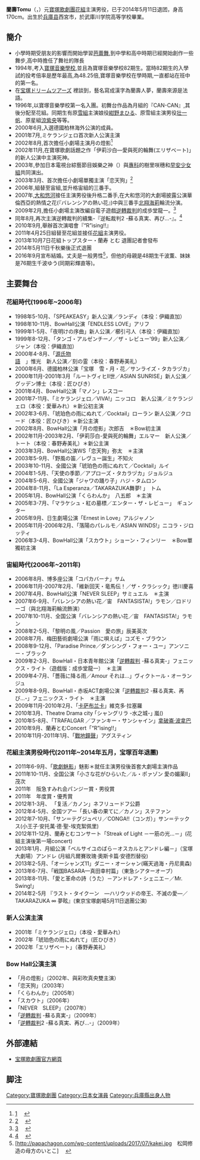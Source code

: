 {{多個問題|
{{roughtranslation|time=2021-06-01}}
{{blpsources|time=2021-06-01}}
}}
{{藝人
|type=女演员
| 姓名                    = 蘭寿 とむ (らんじゅ とむ）
| 出生日期                = 8月12日
| 暱稱                    = とむ、まゆ
| 職業                    = [[演員|演員]]
| 出生地點                = {{JPN}}
| 教育程度                = [[寶塚音樂學校|寶塚音樂學校]]
| yearsactive             = 1996-
}}
{{japanese|japanese=蘭寿 とむ  |kana=らんじゅ とむ|romaji=Ranju Tomu}}

'''蘭壽Tomu'''（{{lang|ja|蘭寿とむ}}，{{bd||8月12日|||Ranju Tomu}}）元[[寶塚歌劇團|寶塚歌劇團]][[花組|花組]]主演男役，已于2014年5月11日退团，身高170cm。出生於[[兵庫县|兵庫县]]西宮市，於武庫川学院高等学校畢業。

== 簡介 ==
*小學時期受朋友的影響而開始學習[[芭蕾舞|芭蕾舞]],到中學和高中時期已經開始創作一些舞步,高中時擔任了舞社的隊長
*1994年,考入[[寶塚音樂學校|寶塚音樂學校]],並且為寶塚音樂學校82期生。當時82期生的入學試的投考倍率是歷年最高,為48.25倍,寶塚音樂學校在學時期,一直都站在班中的第一名。
*在[http://www2.myjcom.jp/special/jtele/tv/ent/1612/1612_ent02.shtml 宝塚ドリームツアーズ] {{Wayback|url=http://www2.myjcom.jp/special/jtele/tv/ent/1612/1612_ent02.shtml |date=20170403014212 }}裡談到，藝名寫成漢字為蘭壽人夢，蘭壽來源是法語。
*1996年,以寶塚音樂學校第一名入團。初舞台作品為月組的『CAN-CAN』,其後分配至花組。同期生有原[[雪組|雪組]]主演娘役[[紺野まひる|紺野まひる]]、原雪組主演男役[[壮一帆|壮一帆]]、原星組[[涼紫央|涼紫央]]等等。
*2000年6月,入選德國柏林海外公演的成員。
*2001年7月,ミケランジェロ首次新人公演主演
*2002年8月,首次擔任小劇場主演月の燈影<ref>[http://kageki.hankyu.co.jp/revue/backnumber/0208hana/index.html] {{Wayback|url=http://kageki.hankyu.co.jp/revue/backnumber/0208hana/index.html |date=20120123102857 }}　</ref>
*2002年11月,在寶塚歌劇話題之作「伊莉沙白—愛與死的輪舞(エリザベート)」的新人公演中主演死神。
*2003年,參加日本電視台綜藝節目娛樂之神（{{link-ja|エンタの神様}}）與[[專科|專科]]的樹里咲穗和[[早安少女組|早安少女組]]共同演出。
*2003年3月、首次擔任小劇場單獨主演「恋天狗」<ref>[http://kageki.hankyu.co.jp/revue/backnumber/2003lineup/index.html] {{Wayback|url=http://kageki.hankyu.co.jp/revue/backnumber/2003lineup/index.html |date=20131021172449 }}　</ref>
*2006年,組替至宙組,並升格宙組的三番手。
*2007年,[[大和悠河|大和悠河]]接任主演男役後升格二番手,在大和悠河的大劇場披露公演華倫西亞的熱情之花(『バレンシアの熱い花』)中與三番手[[北翔海莉|北翔海莉]]輪流分演。
*2009年2月,擔任小劇場主演改編自電子遊戲[[逆轉裁判|逆轉裁判]]的成歩堂龍一。<ref>[http://kageki.hankyu.co.jp/revue/backnumber/09/cosmos_bow_gyakuten/index.html] {{Wayback|url=http://kageki.hankyu.co.jp/revue/backnumber/09/cosmos_bow_gyakuten/index.html |date=20130928101051 }}　</ref>
*同年8月,再次主演逆轉裁判的續集-『逆転裁判2 -蘇る真実、再び…-』。<ref>[http://kageki.hankyu.co.jp/revue/backnumber/09/cosmos_act_gyakuten2/index.html] {{Wayback|url=http://kageki.hankyu.co.jp/revue/backnumber/09/cosmos_act_gyakuten2/index.html |date=20130928101202 }}　</ref>
*2010年9月,舉辦首次演唱會『“R”ising!!』
*2011年4月25日組替至花組並接任[[花組|花組]]主演男役。
*2013年10月7日花組トップスター・蘭寿 とむ 退團記者會發布
*2014年5月11日千秋樂後正式退團
*2016年9月宣布結婚。丈夫是一般男性<ref>[http://papachagon.com/wp-content/uploads/2017/07/kakei.jpg　松岡修造の母方のいとこ] {{Wayback|url=http://papachagon.com/wp-content/uploads/2017/07/kakei.jpg |date=20180401213056 }}　</ref>，但他的母親是48期生千波薫、妹妹是76期生千波ゆう(同期彩輝直等)。

==主要舞台==
===花組時代(1996年~2006年)===
*1998年5-10月、「SPEAKEASY」新人公演／ランディ（本役：伊織直加）
*1998年10-11月、BowHall公演「ENDLESS LOVE」アリフ
*1999年1-5月、「夜明けの序曲」新人公演／櫛引弓人（本役：伊織直加）
*1999年8-12月、「タンゴ・アルゼンチーノ／ザ・レビュー'99」新人公演／ジャン（本役：伊織直加）
*2000年4-8月、「[[源氏物語|源氏物語]]　」惟光　新人公演／刻の霊（本役：春野寿美礼）
*2000年6月、德國柏林公演「宝塚　雪・月・花／サンライズ・タカラヅカ」
*2000年11月-2001年3月「ルートヴィヒII世／ASIAN SUNRISE」新人公演／グッデン博士（本役：匠ひびき）
*2001年4月、BowHall公演「マノン」レスコー
*2001年7-11月、「ミケランジェロ／VIVA!」ニッコロ　新人公演／ミケランジェロ（本役：愛華みれ）＊新公初主演
*2002年3-6月、「琥珀色の雨にぬれて／Cocktail」ローラン 新人公演／クロード（本役：匠ひびき）＊新公主演
*2002年8月、BowHall公演「月の燈影」次郎吉　＊Bow初主演
*2002年11月-2003年2月、「伊莉莎白-愛與死的輪舞」エルマー　新人公演／トート（本役：春野寿美礼）＊新公主演
*2003年3月、BowHall公演WS「恋天狗」弥太　＊主演
*2003年5-9月、「野風の笛／レヴュー誕生」不知火
*2003年10-11月、全國公演「琥珀色の雨にぬれて／Cocktail」ルイ
*2004年1-5月、「天使の季節／アプローズ・タカラヅカ」ジョルジュ
*2004年5-6月、全國公演「ジャワの踊り子」ハジ・タムロン
*2004年8-11月、「La Esperanza／TAKARAZUKA舞夢! 」　トム
*2005年1月、BowHall公演「くらわんか」　八五郎　＊主演
*2005年3-7月、「マラケシュ・紅の墓標／エンター・ザ・レビュー」　ギュンター
*2005年9月、日生劇場公演「Ernest in Love」アルジャノン
*2005年11月-2006年2月、「落陽のパレルモ／ASIAN WINDS!」ニコラ・ジロッティ
*2006年3-4月、BowHall公演「スカウト」ショーン・フィンリー　＊Bow單獨初主演

===宙組時代(2006年~2011年)===
*2006年8月、博多座公演「コパカバーナ」サム
*2006年11月-2007年2月、「維新回天・竜馬伝！／ザ・クラシック」徳川慶喜
*2007年4月、BowHall公演「NEVER SLEEP」サミュエル　＊主演
*2007年6-9月、「バレンシアの熱い花／宙　FANTASISTA!」ラモン／ロドリーゴ（與北翔海莉輪流飾演）
*2007年10-11月、全国公演「バレンシアの熱い花／宙　FANTASISTA!」ラモン
*2008年2-5月、「黎明の風／Passion　愛の旅」辰美英次
*2008年7月、梅田藝術劇場公演「雨に唄えば」コズモ・ブラウン
*2008年9-12月、「Paradise Prince／ダンシング・フォー・ユー」アンソニー・ブラック
*2009年2-3月、BowHall・日本青年館公演「[[逆轉裁判|逆轉裁判]] -蘇る真実-」フェニックス・ライト（遊戲版：成歩堂龍一）　＊主演
*2009年4-7月、「薔薇に降る雨／Amour それは…」ヴィクトール・オーランジュ
*2009年8-9月、BowHall・赤坂ACT劇場公演「[[逆轉裁判|逆轉裁判]]2 -蘇る真実、再び…-」フェニックス・ライト　＊主演
*2009年11月-2010年2月、「[[卡萨布兰卡|卡萨布兰卡]]」維克多·拉塞羅
*2010年3月、Theatre Drama city ｢シャングリラ -水之城-｣ 嵐()
*2010年5-8月、「TRAFALGAR ／ファンキー・サンシャイン」[[拿破崙·波拿巴|拿破崙·波拿巴]]
*2010年9月、蘭寿とむConcert「“R”ising!!」　
*2010年11月-2011年1月、「[[戰地鐘聲|戰地鐘聲]]」アグスティン　

===花組主演男役時代(2011年~2014年五月，宝塚百年退團)===
*2011年6-9月、「[[歌劇魅影|歌劇魅影]]」魅影＊就任主演男役後首套大劇場主演作品
*2011年10-11月、全国公演「小さな花がひらいた／ル・ポァゾン 愛の媚薬Ⅱ」茂次
*2011年　阪急すみれ会パンジー賞・男役賞
*2011年　年度賞・優秀賞
*2012年1-3月、 「复活／カノン」ネフリュードフ公爵 
*2012年4-5月、全国ツアー「長い春の果てに／カノン」ステファン　
*2012年7-10月、「サン＝テグジュペリ／CONGA!!（コンガ）」サン＝テックス(小王子‧安托萬·德·聖-埃克絮佩里)
*2012年11-12月、蘭寿とむコンサート「Streak of Light －一筋の光…－」(花組主演後第一場concert)
*2013年1月、月組公演「ベルサイユのばら－オスカルとアンドレ編－」（宝塚大劇場）アンドレ (月組凡爾賽玫瑰‧奧斯卡篇‧安德烈替役)
*2013年2-5月、「オーシャンズ11」ダニー・オーシャン(瞞天過海・丹尼奧森)
*2013年6-7月、「戦国BASARA—真田幸村篇」（東急シアターオーブ）
*2013年8-11月、「愛と革命の詩（うた）－アンドレア・シェニエ－／Mr. Swing!」
*2014年2-5月 『ラスト・タイクーン　―ハリウッドの帝王、不滅の愛―／TAKARAZUKA ∞ 夢眩』(東京宝塚劇場5月11日退團公演)

===新人公演主演===
*2001年「ミケランジェロ」（本役・愛華みれ）
*2002年「琥珀色の雨にぬれて」（匠ひびき）
*2002年「エリザベート」（春野寿美礼）

===Bow Hall公演主演===
*「月の燈影」（2002年、與彩吹真央雙主演）
*「恋天狗」（2003年）
*「くらわんか」（2005年）
*「スカウト」（2006年）
*「NEVER　SLEEP」（2007年）
*「[[逆轉裁判|逆轉裁判]] -蘇る真実-」（2009年）
*「[[逆轉裁判|逆轉裁判]]2 -蘇る真実、再び…-」（2009年）

==外部連結==
*[http://kageki.hankyu.co.jp/ 宝塚歌劇團官方網頁]{{Wayback|url=http://kageki.hankyu.co.jp/ |date=20160707121951 }}

== 脚注 ==

{{Reflist}}

{{寶塚歌劇團花組主演男役|2011年4月25日 - 2014年5月11日}}

{{DEFAULTSORT:Ranju Tomu}}
[[Category:寶塚歌劇團|Category:寶塚歌劇團]]
[[Category:日本女演員|Category:日本女演員]]
[[Category:兵庫縣出身人物|Category:兵庫縣出身人物]]